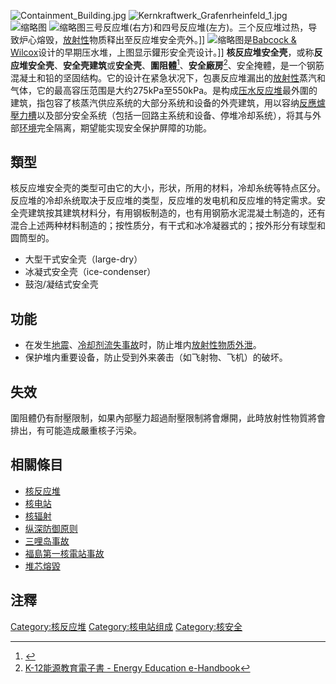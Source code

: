 {{noteTA|G1=核能}}
[[File:Containment_Building.jpg|right]]
[[File:Kernkraftwerk_Grafenrheinfeld_1.jpg|right]]
[[File:Containment_issues.PNG|缩略图]]
[[File:Fukushima_I_by_Digital_Globe_crop.jpg|缩略图]]三号反应堆(右方)和四号反应堆(左方)。三个反应堆过热，导致炉心熔毁，[[放射性|放射性]]物质释出至反应堆安全壳外。]]
[[File:Three_Mile_Island_(color).jpg|缩略图]]是[[巴布柯克-威爾覺斯公司|Babcock & Wilcox]]设计的早期压水堆，上图显示鑵形安全壳设计。]]
'''核反应堆安全壳'''，或称'''反应堆安全壳'''、'''安全壳建筑'''或'''安全壳'''、'''圍阻體'''<ref>{{Cite web |url=http://www.chns.org/s.php?id=4&id2=28 |title=核能電廠的安全設施 - 中華民國核能學會 |access-date=2011-03-12 |archive-date=2014-03-08 |archive-url=https://web.archive.org/web/20140308163051/http://www.chns.org/s.php?id=4&id2=28 |dead-url=no }}</ref>、'''安全廠房'''<ref>[http://163.20.62.15/eng/energy2/edu/keep/noun-c.htm K-12能源教育電子書 - Energy Education e-Handbook]{{dead link|date=2018年3月 |bot=InternetArchiveBot |fix-attempted=yes }}</ref>、安全掩體，是一个钢筋混凝土和铅的坚固结构。它的设计在紧急状况下，包裹反应堆漏出的[[放射性|放射性]]蒸汽和气体，它的最高容压范围是大约275kPa至550kPa。是构成[[压水反应堆|压水反应堆]]最外圍的建筑，指包容了核蒸汽供应系统的大部分系统和设备的外壳建筑，用以容纳[[反應爐壓力槽|反應爐壓力槽]]以及部分安全系统（包括一回路主系统和设备、停堆冷却系统），将其与外部[[环境|环境]]完全隔离，期望能实现安全保护屏障的功能。

== 類型 ==
核反应堆安全壳的类型可由它的大小，形状，所用的材料，冷却糸统等特点区分。反应堆的冷却糸统取决于反应堆的类型，反应堆的发电机和反应堆的特定需求。安全壳建筑按其建筑材料分，有用钢板制造的，也有用钢筋水泥混凝土制造的，还有混合上述两种材料制造的；按性质分，有干式和冰冷凝器式的；按外形分有球型和圆筒型的。
* 大型干式安全壳（large-dry）
* 冰凝式安全壳（ice-condenser）
* 鼓泡/凝结式安全壳

== 功能 ==
* 在发生[[地震|地震]]、[[冷却剂流失事故|冷却剂流失事故]]时，防止堆内[[放射性污染|放射性物质外泄]]。
* 保护堆内重要设备，防止受到外来袭击（如飞射物、飞机）的破坏。

== 失效 ==
圍阻體仍有耐壓限制，如果內部壓力超過耐壓限制將會爆開，此時放射性物質將會排出，有可能造成嚴重核子污染。

== 相關條目 ==
* [[核反应堆|核反应堆]]
* [[核电站|核电站]]
* [[核辐射|核辐射]]
* [[纵深防御原则|纵深防御原则]]
* [[三哩岛事故|三哩岛事故]]
* [[福島第一核電站事故|福島第一核電站事故]]
* [[堆芯熔毀|堆芯熔毀]]

== 注釋 ==
{{reflist}}

{{Authority control}}
[[Category:核反应堆|Category:核反应堆]]
[[Category:核电站组成|Category:核电站组成]]
[[Category:核安全|Category:核安全]]